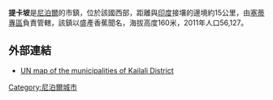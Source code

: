 '''提卡坡'''是[[尼泊爾|尼泊爾]]的市鎮，位於該國西部，距離與[[印度|印度]]接壤的邊境約15公里，由[[塞蒂專區|塞蒂專區]]負責管轄，該鎮以盛產香蕉聞名，海拔高度160米，2011年人口56,127。

==外部連結==
*[http://www.un.org.np/maps/district-maps/western/Kailali.pdf UN map of the municipalities of Kailali District] {{Wayback|url=http://www.un.org.np/maps/district-maps/western/Kailali.pdf |date=20160608062413 }}

{{Nepal-geo-stub}}
[[Category:尼泊爾城市|Category:尼泊爾城市]]